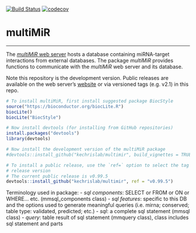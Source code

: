 [![Build Status](https://travis-ci.org/KechrisLab/multiMiR.svg?branch=master)](https://travis-ci.org/KechrisLab/multiMiR)
[![codecov](https://codecov.io/gh/KechrisLab/multiMiR/branch/master/graph/badge.svg)](https://codecov.io/gh/KechrisLab/multiMiR)

# multiMiR  

---

The [*multiMiR* web server](http://multimir.ucdenver.edu) hosts a
database containing miRNA-target interactions from external databases. The
package *multiMiR* provides functions to communicate with the
*multiMiR* web server and its database. 

Note this repository is the development version.  Public releases are available
on the web server's [website](http://multimir.ucdenver.edu) or via versioned
tags (e.g.  v2.1) in this repo.


```r
# To install multiMiR, first install suggested package BiocStyle
source("https://bioconductor.org/biocLite.R")
biocLite()
biocLite("BiocStyle")

# Now install devtools (for installing from GitHub repositories)
install.packages("devtools")
library(devtools)

# Now install the development version of the multiMiR package
#devtools::install_github("kechrislab/multimir", build_vignettes = TRUE)

# To install a public release, use the `ref=` option to select the tag of the
# release version 
# The current public release is v0.99.5
devtools::install_github("kechrislab/multimir", ref = "v0.99.5")
```

Terminology used in package:
- *sql components*: SELECT or FROM or ON or WHERE... etc. (mmsql\_components class)
- *sql features*: specific to this DB and the options used to generate meaningful
  queries (i.e. mirna; conserved; table type: validated, predicted; etc.)
- *sql*: a complete sql statement (mmsql class)
- *query*: table result of sql statement (mmquery class), class includes sql
  statement and parts 

